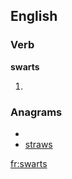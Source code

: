 
==English==

===Verb===
'''swarts'''

# {{third-person singular of|[[swart]]}}

===Anagrams===
* {{alphagram|arsstw}}
* [[straws#English|straws]]

[[fr:swarts]]